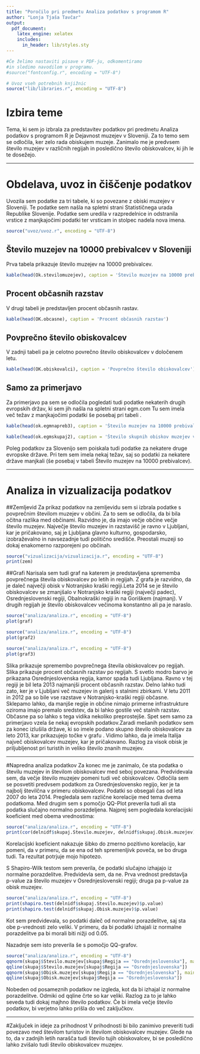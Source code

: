 ```yaml
---
title: "Poročilo pri predmetu Analiza podatkov s programom R"
author: "Lonja Tjaša Tavčar"
output:
  pdf_document:
    latex_engine: xelatex
    includes:
      in_header: lib/styles.sty
---
```


```r
#Če želimo nastaviti pisave v PDF-ju, odkomentiramo
#in sledimo navodilom v programu.
#source("fontconfig.r", encoding = "UTF-8")

# Uvoz vseh potrebnih knjižnic
source("lib/libraries.r", encoding = "UTF-8")
```

# Izbira teme

Tema, ki sem jo izbrala za predstavitev podatkov pri predmetu Analiza podatkov s programom R je Dejavnost muzejev v Sloveniji. Za to temo sem se odločila, ker zelo rada obiskujem muzeje. Zanimalo me je predvsem število muzejev v različnih regijah in posledično število obiskovalcev, ki jih le te dosežejo.  

***

# Obdelava, uvoz in čiščenje podatkov
Uvozila sem podatke za tri tabele, ki so povezane z obiski muzejev v Sloveniji. Te podatke sem našla na spletni strani Statističnega urada Republike Slovenije. Podatke sem uredila v razpredelnice in odstranila vrstice z manjkajočimi podatki ter vrsticam in stolpec nadela nova imena.  
```r
source("uvoz/uvoz.r", encoding = "UTF-8")
```


## Število muzejev na 10000 prebivalcev v Sloveniji
Prva tabela prikazuje število muzejev na 10000 prebivalcev.
```r
kable(head(Ok.stevilomuzejev), caption = 'Število muzejev na 10000 prebivalcev')

```

## Procent občasnih razstav
V drugi tabeli je predstavljen procent občasnih rastav.
```r
kable(head(OK.obcasne), caption = 'Procent občasnih razstav')

```

## Povprečno število obiskovalcev
V zadnji tabeli pa je celotno povrečno število obiskovalcev v določenem letu. 
```r

kable(head(OK.obiskovalci), caption = 'Povprečno število obiskovalcev')
```

## Samo za primerjavo
Za primerjavo pa sem se odločila pogledati tudi podatke nekaterih drugih evropskih držav, ki sem jih našla na spletni strani egm.com Tu sem imela več težav z manjkajočimi podatki še posebaj pri tabeli \ref{fig:razpredelnice1}. 
```r
kable(head(ok.egmnapreb3), caption = 'Število muzejev na 10000 prebivalcev v ostalih evropskih državah')
```
```r
kable(head(ok.egmskupaj2), caption = 'Število skupnih obiskov muzejev v različnih evropskih državah')
```

Poleg podatkov za Slovenijo sem poiskala tudi podatke za nekatere druge evropske države. Pri tem sem imela nekaj težav, saj so podatki za nekatere države manjkali (še posebaj v tabeli Število muzejev na 10000 prebivalcev). 





***

# Analiza in vizualizacija podatkov
##Zemljevid
Za prikaz podatkov na zemljevidu sem si izbrala podatke s povprečnim številom muzejev v občini. Za to sem se odločila, da bi bila očitna razlika med občinami. Razvidno je, da imajo večje občine večje število muzejev. Največje število muzejev in razstavišč je ravno v Ljubljani, kar je pričakovano, saj je Ljubljana glavno kulturno, gospodarsko, izobraževalno in navsezadnje tudi politično središče. Preostali muzeji so dokaj enakomerno razporejeni po občinah.

```r
source("vizualizacija/vizualizacija.r", encoding = "UTF-8")
print(zem)

```



##Grafi
Narisala sem tudi graf na katerem je predstavljena sprememba povprečnega števila obiskovalcev po letih in regijah. Z grafa je razvidno, da je daleč največji obisk v Notranjsko kraški regiji.Leta 2014 se je število obiskovalcev se zmanjšalo v Notranjsko kraški regiji (največji padec), Osrednjeslovenski regiji, Obalnokraški regiji in na Goriškem (najmanj). V drugih regijah je število obiskovalcev večinoma konstantno ali pa je naraslo.  

```r
source("analiza/analiza.r", encoding = "UTF-8")
plot(graf)

```
```r
source("analiza/analiza.r", encoding = "UTF-8")
plot(graf2)
```
```r
source("analiza/analiza.r", encoding = "UTF-8")
plot(graf3)

```



Slika \ref{fig:analiza} prikazuje spremembo povprečnega števila obiskovalcev po regijah.
Slika \ref{fig:analiza2} prikazuje procent občasnih razstav po regijah. S svetlo modro barvo je prikazana Osrednjeslovenska regija, kamor spada tudi Ljubljana. Ravno v tej regiji je bil leta 2013 najmanjši procent občasnih razstav. Delno lahko tudi zato, ker je v Ljubljani več muzejev in galerij s stalnimi zbirkami. V letu 2011 in 2012 pa so bile vse razstave v Notranjsko-kraški regiji občasne. Sklepamo lahko, da manjše regije in občine nimajo primerne infrastrukture oziroma imajo premalo sredstev, da bi lahko gostile več stalnih razstav. Občasne pa so lahko s tega vidika nekoliko preprostejše.
Spet sem samo za primerjavo vzela še nekaj evropskih podatkov.Zaradi mešanih podatkov sem za konec izlušila države, ki so imele podano skupno število obiskovalcev za leto 2013, kar prikazujejo točke v grafu \ref{fig:analiza3}. Vidimo lahko, da je imela Italija največ obiskovalcev muzejev, kar je pričakovano. Razlog za visok obisk je priljubljenost pri turistih in veliko število znanih muzejev. 

***
#Napredna analiza podatkov
Za konec me je zanimalo, če sta podatka o številu muzejev in številom obiskovalcev med seboj povezana. Predvidevala sem, da večje število muzejev pomeni tudi več obiskovalcev. Odločila sem se posvetiti predvsem podatkom za Osrednjeslovensko regijo, ker je ta najbolj številčna v primeru obiskovalcev. Podatki so obsegali čas od leta 2007 do leta 2014. Pregledala sem različne korelacije med tema dvema podatkoma. Med drugim sem s pomočjo QQ-Plot preverila tudi ali sta podatka slučajno normalno porazdeljena.
Najprej sem pogledala korelacijski koeficient med obema vrednostima:
```r
source("analiza/analiza.r", encoding = "UTF-8")
print(cor(delnidf$skupaj.Stevilo.muzejev, delnidf$skupaj.Obisk.muzejev))

```
Korelacijski koeficient nakazuje šibko do zmerno pozitivno korelacijo, kar pomeni, da v primeru, da se ena od teh spremenljivk poveča, se bo druga tudi. Ta rezultat potrjuje mojo hipotezo.

S Shapiro-Wilk testom sem preverila, če podatki slučajno izhajajo iz normalne porazdelitve. Predvidevla sem, da ne. Prva vrednost predstavlja p-value za število muzejev v Osrednjeslovenski regiji; druga pa p-value za obisk muzejev.
```r
source("analiza/analiza.r", encoding = "UTF-8")
print(shapiro.test(delnidf$skupaj.Stevilo.muzejev)$p.value)
print(shapiro.test(delnidf$skupaj.Obisk.muzejev)$p.value)

```
Kot sem predvidevala, so podatki daleč od normalne porazdelitve, saj sta obe p-vrednosti zelo veliki. V primeru, da bi podatki izhajali iz normalne porazdelitve pa bi morali biti nižji od 0.05. 

Nazadnje sem isto preverila še s pomočjo QQ-grafov. 
```r
source("analiza/analiza.r", encoding = "UTF-8")
qqnorm(skupaj$Stevilo.muzejev[skupaj$Regija == "Osrednjeslovenska"], main = "Število muzejev v Osrednjeslovenski regiji")
qqline(skupaj$Stevilo.muzejev[skupaj$Regija == "Osrednjeslovenska"])
qqnorm(skupaj$Obisk.muzejev[skupaj$Regija == "Osrednjeslovenska"], main ="Obisk muzejev v osrednjeslovenski regiji")
qqline(skupaj$Obisk.muzejev[skupaj$Regija == "Osrednjeslovenska"])
```
Nobeden od posameznih podatkov ne izgleda, kot da bi izhajal iz normalne porazdelitve. Odmiki od qqline črte so kar veliki. Razlog za to je lahko seveda tudi dokaj majhno število podatkov. Če bi imela večje število podatkov, bi verjetno lahko prišla do več zaključkov. 

***

#Zaključek in ideje za prihodnost
V prihodnosti bi bilo zanimivo preveriti tudi povezavo med številom turistov in številom obiskovalcev muzejev. Glede na to, da v zadnjih letih narašča tudi število tujih obiskovalcev, bi se posledično lahko zvišalo tudi število obiskovalcev muzejev. 

